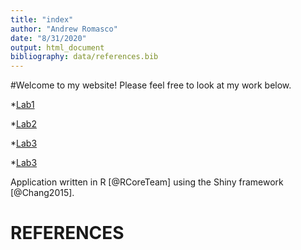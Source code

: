 ```yaml
---
title: "index"
author: "Andrew Romasco"
date: "8/31/2020"
output: html_document
bibliography: data/references.bib
---
```

#Welcome to my website! Please feel free to look at my work below.

*[Lab1](Lab1/lab1_AVVR.html)

*[Lab2](Lab2/lab2_AVVR.html)

*[Lab3](Lab3/lab3A_AVVR-Starting-with-Data.html)

*[Lab3](Lab3/lab3B_AVRR-Manipulating-the-Data.html)

Application written in R [@RCoreTeam] using the Shiny framework [@Chang2015].

# REFERENCES
